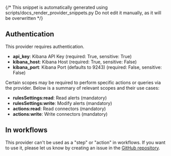 {/* This snippet is automatically generated using scripts/docs_render_provider_snippets.py 
Do not edit it manually, as it will be overwritten */}

## Authentication
This provider requires authentication.
- **api_key**: Kibana API Key (required: True, sensitive: True)
- **kibana_host**: Kibana Host (required: True, sensitive: False)
- **kibana_port**: Kibana Port (defaults to 9243) (required: False, sensitive: False)

Certain scopes may be required to perform specific actions or queries via the provider. Below is a summary of relevant scopes and their use cases:
- **rulesSettings:read**: Read alerts (mandatory) 
- **rulesSettings:write**: Modify alerts (mandatory) 
- **actions:read**: Read connectors (mandatory) 
- **actions:write**: Write connectors (mandatory) 



## In workflows

This provider can't be used as a "step" or "action" in workflows. If you want to use it, please let us know by creating an issue in the [GitHub repository](https://github.com/keephq/keep/issues).


